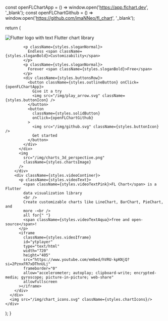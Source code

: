 

  const openFLChartApp = () => window.open('https://app.flchart.dev', '_blank');
  const openFLChartGithub = () => window.open('https://github.com/imaNNeo/fl_chart', '_blank');

  return (
    <div className={styles.container}>
      <div className={styles.mainContent}>
        <div className={styles.mainColumn}>
          <div className={styles.mainText}>
            <div className={styles.flutterChartLibrary}>
              <img
                src="/img/flutter.svg"
                alt="Flutter logo with text"
                className={styles.flutterLogoInText}
              />
              <span className={styles.afterFlutterLogoText}>
                Flutter chart library
              </span>
            </div>

            <p className={styles.sloganNormal}>
              Endless <span className={styles.sloganBold}>Customizability</span>
            </p>
            <p className={styles.sloganNormal}>
              Forever <span className={styles.sloganBold}>Free</span>
            </p>
            <div className={styles.buttonsRow}>
              <button className={styles.outlineButton} onClick={openFLChartApp}>
                Give it a try
                <img src="/img/play_arrow.svg" className={styles.buttonIcon} />
              </button>
              <button
                className={styles.solidButton}
                onClick={openFLChartGithub}
              >
                <img src="/img/github.svg" className={styles.buttonIcon} />
                Get started
              </button>
            </div>
          </div>
          <img
            src="/img/charts_3d_perspective.png"
            className={styles.chartsImage}
          />
        </div>
        <div className={styles.videoContiner}>
          <p className={styles.videoText}>
            <span className={styles.videoTextPink}>FL Chart</span> is a Flutter
            data visualization library
            <br />
            Create customizable charts like LineChart, BarChart, PieChart, and
            more -<br />
            all for{" "}
            <span className={styles.videoTextAqua}>free and open-source</span>!
          </p>
          <iframe
            className={styles.videoIframe}
            id="ytplayer"
            type="text/html"
            width="720"
            height="405"
            src="https://www.youtube.com/embed/hVRU-kpKNjQ?si=2PznxFR7xDThnULj"
            frameborder="0"
            allow="accelerometer; autoplay; clipboard-write; encrypted-media; gyroscope; picture-in-picture; web-share"
            allowfullscreen
          ></iframe>
        </div>
      </div>
      <img src="/img/chart_icons.svg" className={styles.chartIcons}/>
    </div>
  );
}